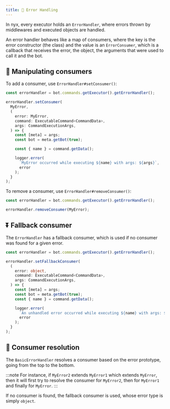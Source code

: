 ```yaml
---
title: 💫 Error Handling
---
```


In nyx, every executor holds an `ErrorHandler`, where errors thrown by middlewares and executed objects are handled.

An error handler behaves like a map of consumers, where the key is the error constructor (the class) and the value is an
`ErrorConsumer`, which is a callback that receives the error, the object, the arguments that were used to call it
and the bot.

## 🔨 Manipulating consumers

To add a consumer, use `ErrorHandler#setConsumer()`:

```ts
const errorHandler = bot.commands.getExecutor().getErrorHandler();

errorHandler.setConsumer(
  MyError,
  (
    error: MyError,
    command: ExecutableCommand<CommandData>,
    args: CommandExecutionArgs,
  ) => {
    const [meta] = args;
    const bot = meta.getBot(true);

    const { name } = command.getData();

    logger.error(
      `MyError occurred while executing ${name} with args: ${args}`,
      error
    );
  }
);
```

To remove a consumer, use `ErrorHandler#removeConsumer()`:

```ts
const errorHandler = bot.commands.getExecutor().getErrorHandler();

errorHandler.removeConsumer(MyError);
```

## ⏬ Fallback consumer

The `ErrorHandler` has a fallback consumer, which is used if no consumer was found for a given error.

```ts
const errorHandler = bot.commands.getExecutor().getErrorHandler();

errorHandler.setFallbackConsumer(
  (
    error: object,
    command: ExecutableCommand<CommandData>,
    args: CommandExecutionArgs,
  ) => {
    const [meta] = args;
    const bot = meta.getBot(true);
    const { name } = command.getData();

    logger.error(
      `An unhandled error occurred while executing ${name} with args: ${args}`,
      error
    );
  }
);
```

## 🔎 Consumer resolution

The `BasicErrorHandler` resolves a consumer based on the error prototype, going from the top to the bottom.

:::note
For instance, if `MyError2` extends `MyError1` which extends `MyError`, then it will first try to resolve the consumer
for `MyError2`, then for `MyError1` and finally for `MyError`.
:::

If no consumer is found, the fallback consumer is used, whose error type is simply `object`.
